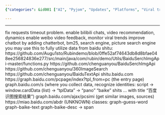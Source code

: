 ```yaml
---
{"categories": &id001 ["AI", "Pyjom", "Updates", "Platforms", "Viral trends", "Baidu API"], "category": "AI", "date": "2023-02-12 02:15:26", "description": "pyjom's updates focus on improving user experience by fixing timeouts, enabling features for popular platforms, monitoring viral trends, and leveraging data from the Baidu API to enhance its capabilities.", "tags": *id001, "title": "Issues while developing pyjom"}

---
```


------
fix requests timeout problem.
enable bilibili chats, video recommendation, dynamics
enable weibo
video feedback, monitor viral trends
improve chatbot by adding chatterbot, bm25, search engine, picture search engine
you may use this to fully utilize data from baidu shitu:
https://github.com/Augu1sto/Rubindemo/blob/0ffe52af74643db8d8bfae048ee256824836e277/src/main/java/com/rubin/demo/Utils/BaiduSerchImgApi-master/functions.py
https://github.com/chenguanyou/BaiduSerchImgApi
https://github.com/chenguanyou/360ImageSearch
https://github.com/chenguanyou/BaiduTextApi
shitu.baidu.com
https://graph.baidu.com/pcpage/index?tpl_from=pc (the entry page)
graph.baidu.com/s (where you collect data, recognize identities: script -> window.cardData (list) -> "tplData" -> "pano" "baike" shits ... with title "百度识图搜索结果")
graph.baidu.com/ajax/pcsimi (get similar images, sources)
https://miao.baidu.com/abdr (UNKNOWN)
classes:
graph-guess-word
graph-baike-text
graph-baike-desc -> span
